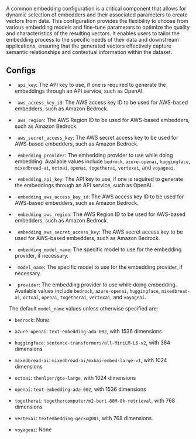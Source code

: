 A common embedding configuration is a critical component that allows for dynamic selection of embedders and their associated parameters to create vectors from data. This configuration provides the flexibility to choose from various embedding models and fine-tune parameters to optimize the quality and characteristics of the resulting vectors. It enables users to tailor the embedding process to the specific needs of their data and downstream applications, ensuring that the generated vectors effectively capture semantic relationships and contextual information within the dataset.

## Configs

*   <Icon icon="v"/><Icon icon="1"/>&nbsp;&nbsp;`api_key`: The API key to use, if one is required to generate the embeddings through an API service, such as OpenAI.

*   <Icon icon="v"/><Icon icon="1"/>&nbsp;&nbsp;`aws_access_key_id`: The AWS access key ID to be used for AWS-based embedders, such as Amazon Bedrock.

*   <Icon icon="v"/><Icon icon="1"/>&nbsp;&nbsp;`aws_region`: The AWS Region ID to be used for AWS-based embedders, such as Amazon Bedrock.

*   <Icon icon="v"/><Icon icon="1"/>&nbsp;&nbsp;`aws_secret_access_key`: The AWS secret access key to be used for AWS-based embedders, such as Amazon Bedrock.

*   <Icon icon="v"/><Icon icon="2"/>&nbsp;&nbsp;`embedding_provider`: The embedding provider to use while doing embedding. Available values include `bedrock`, `azure-openai`, `huggingface`, `mixedbread-ai`, `octoai`, `openai`, `togetherai`, `vertexai`, and `voyageai`.
    
*   <Icon icon="v"/><Icon icon="2"/>&nbsp;&nbsp;`embedding_api_key`: The API key to use, if one is required to generate the embeddings through an API service, such as OpenAI.

*   <Icon icon="v"/><Icon icon="2"/>&nbsp;&nbsp;`embedding_aws_access_key_id`: The AWS access key ID to be used for AWS-based embedders, such as Amazon Bedrock.

*   <Icon icon="v"/><Icon icon="2"/>&nbsp;&nbsp;`embedding_aws_region`: The AWS Region ID to be used for AWS-based embedders, such as Amazon Bedrock.

*   <Icon icon="v"/><Icon icon="2"/>&nbsp;&nbsp;`embedding_aws_secret_access_key`: The AWS secret access key to be used for AWS-based embedders, such as Amazon Bedrock.
    
*   <Icon icon="v"/><Icon icon="2"/>&nbsp;&nbsp;`embedding_model_name`: The specific model to use for the embedding provider, if necessary.

*   <Icon icon="v"/><Icon icon="1"/>&nbsp;&nbsp;`model_name`: The specific model to use for the embedding provider, if necessary.

*   <Icon icon="v"/><Icon icon="1"/>&nbsp;&nbsp;`provider`: The embedding provider to use while doing embedding. Available values include `bedrock`, `azure-openai`, `huggingface`, `mixedbread-ai`, `octoai`, `openai`, `togetherai`, `vertexai`, and `voyageai`.


<Icon icon="v"/><Icon icon="1"/>&nbsp;&nbsp;The default `model_name` values unless otherwise specified are:

* `bedrock`: None

* `azure-openai`: `text-embedding-ada-002`, with 1536 dimensions

* `huggingface`: `sentence-transformers/all-MiniLM-L6-v2`, with 384 dimensions

* `mixedbread-ai`: `mixedbread-ai/mxbai-embed-large-v1`, with 1024 dimensions

* `octoai`: `thenlper/gte-large`, with 1024 dimensions

* `openai`: `text-embedding-ada-002`, with 1536 dimensions

* `togetherai`: `togethercomputer/m2-bert-80M-8k-retrieval`, with 768 dimensions

* `vertexai`: `textembedding-gecko@001`, with 768 dimensions

* `voyageai`: None